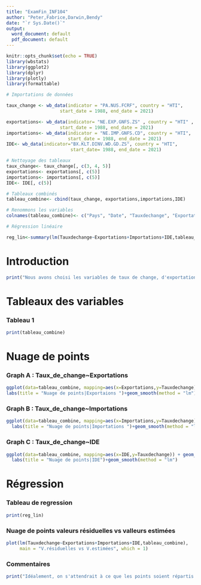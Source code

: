 ```yaml
---
title: "ExamFin_INF104"
author: "Peter,Fabrice,Darwin,Bendy"
date: "`r Sys.Date()`"
output:
  word_document: default
  pdf_document: default
---
```



```r
knitr::opts_chunk$set(echo = TRUE)
library(wbstats)
library(ggplot2)
library(dplyr)
library(plotly)
library(formattable)
```


```r
# Importations de données 

taux_change <- wb_data(indicator = "PA.NUS.FCRF", country = "HTI",
                    start_date = 1988, end_date = 2021)

exportations<- wb_data(indicator= "NE.EXP.GNFS.ZS" , country = "HTI" ,
                    start_date = 1988, end_date = 2021)
importations<- wb_data(indicator = "NE.IMP.GNFS.CD", country = "HTI", 
                       start_date = 1988, end_date = 2021)
IDE<- wb_data(indicator="BX.KLT.DINV.WD.GD.ZS", country = "HTI",
                        start_date= 1988, end_date = 2021)

# Nettoyage des tableaux
taux_change<- taux_change[, c(3, 4, 5)]
exportations<- exportations[, c(5)]
importations<- importations[, c(5)]
IDE<- IDE[, c(5)]

# Tableaux combinés
tableau_combine<- cbind(taux_change, exportations,importations,IDE)

# Renommons les variables
colnames(tableau_combine)<- c("Pays", "Date", "Tauxdechange", "Exportations", "Importations", "IDE")

# Régression linéaire 

reg_lin<-summary(lm(Tauxdechange~Exportations+Importations+IDE,tableau_combine))


```

Introduction
===============================================================================

```r
print("Nous avons choisi les variables de taux de change, d'exportations, d'importations et d'IDE (investissements directs étrangers) pour analyser la performance économique d'Haïti sur une période de 33 ans, de 1988 à 2021. Le taux de change est un indicateur important pour mesurer la compétitivité de la monnaie nationale sur les marchés internationaux. Avec les importations, le signe attendu est négatif(-) car toute augmentation du taux de change décourage les importations. Les exportations, elles, impactent le taux de change positivement car toute augmentation de celui-ci(dévaluation de la monnaie locale) engendre une augmentation des exportations. Enfin, les IDE sont un indicateur clé des flux de capitaux étrangers entrants mais sachant qu'ils dépendent de la stabilité politique et des règlementations économiques, le signe attendu du taux de change ne sera pas vraiment clair.")

```
Tableaux des variables
===============================================================================

### Tableau 1

```r
print(tableau_combine)

```

Nuage de points
===============================================================================

### Graph A : Taux_de_change~Exportations

```r
ggplot(data=tableau_combine, mapping=aes(x=Exportations,y=Tauxdechange)) + geom_point()+
labs(title = "Nuage de points|Exportaions ")+geom_smooth(method = "lm")

```
### Graph B : Taux_de_change~Importations

```r
ggplot(data=tableau_combine, mapping=aes(x=Importations,y=Tauxdechange)) + geom_point()+
  labs(title = "Nuage de points|Importations ")+geom_smooth(method = "lm")

```

### Graph C : Taux_de_change~IDE

```r
ggplot(data=tableau_combine, mapping=aes(x=IDE,y=Tauxdechange)) + geom_point()+
  labs(title = "Nuage de points|IDE")+geom_smooth(method = "lm")
```

Régression 
=========================================================================== 
### Tableau de regression 

```r
print(reg_lin)

```


### Nuage de points valeurs résiduelles vs valleurs estimées 


```r

plot(lm(Tauxdechange~Exportations+Importations+IDE,tableau_combine),
     main = "V.résiduelles vs V.estimées", which = 1) 

```

### Commentaires

```r

print("Idéalement, on s'attendrait à ce que les points soient répartis de manière homogène aléatoire autour de l'axe y = 0, ce qui indiquerait que le modèle linéaire est approprié pour expliquer la variation de la variable dépendante.Cependant, il y a une légère tendance à l'hétéroscédasticité, ce qui pourrait être dû à la présence d'observations atypiques dont il faudrait vérifier la source.")

```
